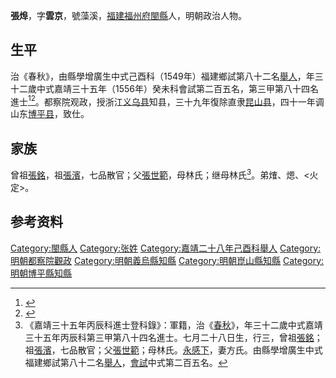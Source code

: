 {{明清人物信息框
| 姓名 = 張㷆
| 原名 =
| 圖片名稱= 
| 圖片大小 =
| 圖片說明 = 
| 最高職務 =博平县知县
| 國家 = 大明 
| 爵位 =
| 籍貫 = [[福建|福建]][[福州府|福州府]][[閩縣|閩縣]]
| 族裔 = 
| 字號 = 
| 諡號 =
| 出生日期 = 乙酉年七月二十八日
| 出生地點 = 
| 逝世日期 = 卒年不詳 
| 逝世地點 =
| 墓葬 =
| 配偶 = 娶方氏
| 親屬 = （子）张元芳、张元庆
| 出身 =
* 嘉靖二十八年己酉科舉人
* 嘉靖三十五年丙辰科同進士出身
| 經歷 =
| 著作 = 
}}
'''張㷆'''{{BD|1525年||？年||}}，字'''雲京'''，號藻溪，[[福建|福建]][[福州府|福州府]][[閩縣|閩縣]]人，明朝政治人物。


==生平== 
治《春秋》，由縣學增廣生中式己酉科（1549年）福建鄉試第八十二名[[舉人|舉人]]，年三十二歲中式嘉靖三十五年（1556年）癸未科會試第二百五名，第三甲第八十四名進士<ref>{{Cite book|title=《皇明贡举考》卷五|last=（明）[[张朝瑞|张朝瑞]]|first=|publisher=《续修四库全书》史部第828册|year=|isbn=|location=|pages=}}</ref><ref>{{Cite book|title=贡举志五种 上|last=鲁小俊，江俊伟著|first=|publisher=武汉：武汉大学出版社|year=2009|isbn=978-7-307-07043-1|location=|pages=}}</ref>。都察院观政，授浙江[[义乌县|义乌县]]知县，三十九年復除直隶[[昆山县|昆山县]]，四十一年调山东[[博平县|博平县]]，致仕。

== 家族 ==
曾祖[[張銘|張銘]]，祖[[張濱|張濱]]，七品散官；父[[張世範|張世範]]，母林氏；继母林氏<ref>《嘉靖三十五年丙辰科進士登科錄》：軍籍，治《[[春秋|春秋]]》，年三十二歲中式嘉靖三十五年丙辰科第三甲第八十四名進士。七月二十八日生，行三，曾祖[[張銘|張銘]]；祖[[張濱|張濱]]，七品散官；父[[張世範|張世範]]；母林氏。[[永感下|永感下]]，妻方氏。由縣學增廣生中式福建鄉試第八十二名[[舉人|舉人]]，[[會試|會試]]中式第二百五名。</ref>。弟𤌍、煾、<火定>。

== 参考资料 ==
{{reflist}}

{{嘉靖三十五年丙辰科殿试金榜}}

{{Authority control}}
{{DEFAULTSORT:}}
[[Category:閩縣人|Category:閩縣人]]
[[Category:张姓|Category:张姓]]
[[Category:嘉靖二十八年己酉科舉人|Category:嘉靖二十八年己酉科舉人]]
[[Category:明朝都察院觀政|Category:明朝都察院觀政]]
[[Category:明朝義烏縣知縣|Category:明朝義烏縣知縣]]
[[Category:明朝崑山縣知縣|Category:明朝崑山縣知縣]]
[[Category:明朝博平縣知縣|Category:明朝博平縣知縣]]


{{明朝人物小作品}}